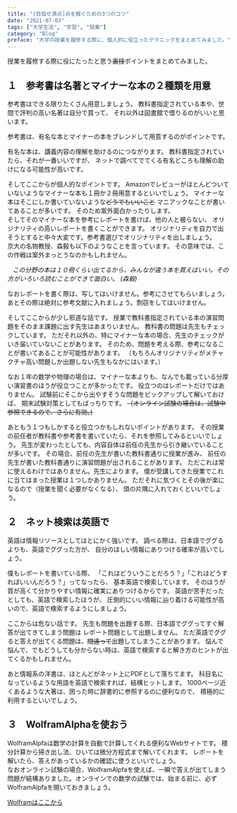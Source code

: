 ---
title: "[目指せ満点]点を稼ぐための3つのコツ"
date: "2021-07-03"
tags: ["大学生活", "学習", "授業"]
category: "Blog"
preface: "大学の授業を履修する際に、個人的に役立ったテクニックをまとめてみました。"
---

授業を履修する際に役にたったと思う~~裏技~~ポイントをまとめてみました。

## １　参考書は名著とマイナーな本の２種類を用意

参考書はできる限りたくさん用意しましょう。
教科書指定されている本や、世間で評判の高い名著は自分で買って、
それ以外は図書館で借りるのがいいと思います。

参考書は、有名な本とマイナーの本をブレンドして用意するのがポイントです。

有名な本は、講義内容の理解を助けるのにつながります。
教科書指定されていたら、それが一番いいですが、
ネットで調べてでてくる有名どころも理解の助けになる可能性が高いです。

そしてここからが個人的なポイントです。
Amazonでレビューがほとんどついていないようなマイナーな本も１冊か２冊用意するといいでしょう。
マイナーな本はそこにしか書いていないような~~どうでもいいこと~~
マニアックなことが書いてあることが多いです。
そのため案外面白かったりします。  
そしてそのマイナーな本を参考にレポートを書けば、他の人と被らない、
オリジナリティの高いレポートを書くことができます。
オリジナリティを自力で出そうとすると中々大変です。参考書選びでオリジナリティを出しましょう。  
京大の名物教授、森毅も以下のようなことを言っています。
その意味では、この作戦は案外まっとうなのかもしれません。


&nbsp;&nbsp;&nbsp;*この分野の本は１０冊くらい出てるから、みんなが違う本を買えばいい。その方がいろいろ読むことができて面白い。 (森毅)*


なおレポートを書く際は、写してはいけません。参考にさせてもらいましょう。
あとその際は絶対に参考文献に入れましょう。剽窃をしてはいけません。

そしてここからが少し邪道な話です。
授業で教科書指定されている本の演習問題をそのまま課題に出す先生はあまりいません。
教科書の問題は先生もチェックしています。
ただそれ以外の、特にマイナーな本の場合、先生のチェックがいき届いていないことがあります。
そのため、問題を考える際、参考になることが書いてあることが可能性があります。
（もちろんオリジナリティがメチャクチャ高い問題しか出題しない先生もなかにはいます。）

なお１年の数学や物理の場合は、マイナーな本よりも、なんでも載っている分厚い演習書のほうが役立つことが多かったです。
役立つのはレポートだけではありません。
試験前にそこから出やすそうな問題をピックアップして解いておけば、
期末試験対策としてもばっちりです。   ~~（オンライン試験の場合は、試験中参照できるので、さらに有効。)~~

あともう１つもしかすると役立つかもしれないポイントがあります。
その授業の前任者が教科書や参考書を書いていたら、それを参照してみるといいでしょう。
先生が変わったとしても、内容自体は前任の先生から引き継いでいることが多いです。
その場合、前任の先生が書いた教科書通りに授業が進み、
前任の先生が書いた教科書通りに演習問題が出されることがあります。
ただこれは常に使えるわけではありません。先生によります。
僕が受講してきた授業でこれに当てはまった授業は１つしかありません。
ただそれに気づくとその後が楽になるので（授業を聞く必要がなくなる）、
頭の片隅に入れておくといいでしょう。

## ２　ネット検索は英語で

英語は情報リソースとしてはとにかく強いです。
調べる際は、日本語でググるよりも、英語でググった方が、
自分のほしい情報にありつける確率が高いでしょう。

僕もレポートを書いている際、
「これはどういうことだろう？」「これはどうすればいいんだろう？」ってなったら、
基本英語で検索しています。
そのほうが質が高くて分かりやすい情報に確実にありつけるからです。
英語が苦手だったとしても、英語で検索したほうが、
圧倒的にいい情報に辿り着ける可能性が高いので、英語で検索するようにしましょう。

ここからは危ない話です。
先生も問題を出題する際、日本語でググってすぐ解答が出てきてしまう問題は
レポート問題として出題しません。
ただ英語でググると答えが出てくる問題は、~~間違って~~出題してしまうことがあります。
悩んで悩んで、でもどうしても分からない時は、英語で検索すると解き方のヒントが出てくるかもしれません。

あと情報系の洋書は、ほとんどがネット上にPDFとして落ちてます。
科目名になっているような用語を英語で検索すれば、結構ヒットします。
1000ページ近くあるような大著は、困った時に辞書的に参照するのに便利なので、
積極的に利用するといいでしょう。

## ３　WolframAlphaを使おう

WolframAlpfaは数学の計算を自動で計算してくれる便利なWebサイトです。
積分計算から掃き出し法、ひいては微分方程式まで解いてくれます。
レポートを解いたら、答えがあっているかの確認に使うといいでしょう。  
なおオンライン試験の場合、WolframAlpfaを使えば、一瞬で答えが出てしまう問題が結構ありました。オンラインでの数学の試験では、始まる前に、必ずWolframAlpfaを開いておきましょう。

[Wolframはここから](https://www.wolframalpha.com/)
